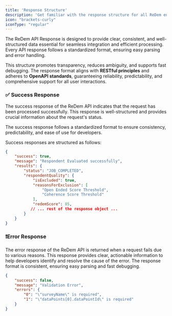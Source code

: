 ```yaml
---
title: 'Response Structure'
description: 'Get familiar with the response structure for all ReDem endpoints'
icon: "brackets-curly"
iconType: "regular"
---
```


The ReDem API Response is designed to provide clear, consistent, and well-structured data essential for seamless integration and efficient processing. Every API response follows a standardized format, ensuring easy parsing and error handling.

This structure promotes transparency, reduces ambiguity, and supports fast debugging. The response format aligns with **RESTful principles** and adheres to **OpenAPI standards**, guaranteeing reliability, predictability, and comprehensive support for all user interactions.

### ✅ Success Response
The success response of the ReDem API indicates that the request has been processed successfully. This response is well-structured and provides crucial information about the request's status. 

The success response follows a standardized format to ensure consistency, predictability, and ease of use for developers.

Success responses are structured as follows:

```json Sample success response for "Add Respondent"
{
    "success": true,
    "message": "Respondent Evaluated successfully",
    "results": {
        "status": "JOB_COMPLETED",
        "respondentQuality": {
            "isExcluded": true,
            "reasonsForExclusion": [
                "Open Ended Score Threshold",
                "Coherence Score Threshold"
            ],
            "redemScore": 85,
           // ... rest of the response object ...
        }
    }
}
```

### ❗Error Response
The error response of the ReDem API is returned when a request fails due to various reasons. This response provides clear, actionable information to help developers identify and resolve the cause of the error. The response format is consistent, ensuring easy parsing and fast debugging.

```json Sample error response for "Add Respondent"
{
    "success": false,
    "message": "Validation Error",
    "errors": {
        "0": "\"surveyName\" is required",
        "1": "\"dataPoints[0].dataPointId\" is required"
    }
}
```
